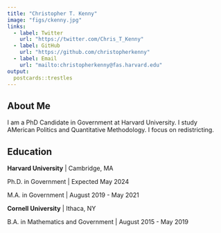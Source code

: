 ```yaml
---
title: "Christopher T. Kenny"
image: "figs/ckenny.jpg"
links:
  - label: Twitter
    url: "https://twitter.com/Chris_T_Kenny"
  - label: GitHub
    url: "https://github.com/christopherkenny"
  - label: Email
    url: "mailto:christopherkenny@fas.harvard.edu"
output:
  postcards::trestles
---
```


## About Me

I am a PhD Candidate in Government at Harvard University. I study AMerican Politics and Quantitative Methodology. I focus on redistricting.

## Education

**Harvard University** | Cambridge, MA

Ph.D. in Government | Expected May 2024 

M.A. in Government | August 2019 - May 2021

**Cornell University** | Ithaca, NY

B.A. in Mathematics and Government | August 2015 - May 2019